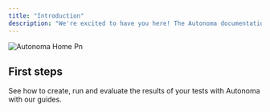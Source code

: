 ```yaml
---
title: "Introduction"
description: "We're excited to have you here! The Autonoma documentation is your go-to resource for understanding, navigating, and utilizing our platform to its fullest potential. "
---
```


![Autonoma Home Pn](/images/autonomaHome.png)

## First steps

See how to create, run and evaluate the results of your tests with Autonoma with our guides.

<Card title="Getting started with UI test automation guide" icon="sparkles" href="/getting_started">
  
</Card>

<CardGroup cols="2">
  <Card title="Writing tests" icon="pen-to-square" href="/writing_tests" cta="Learn how to write your first test">
    
  </Card>
  <Card title="Integrate to CI/CD" icon="code" href="/cicd_integration" cta="Integrate your tests in a CI/CD">
    
  </Card>
  <Card title="Create a new test" icon="newspaper" href="/new_test" cta="Guide on how to create a new test">
    
  </Card>
  <Card title="Running tests" icon="play" href="/running_tests" cta="Guide on how to run your tests">
    
  </Card>
  <Card title="Applications" icon="computer" href="/applications" cta="Add and manage your apps">
    
  </Card>
</CardGroup>
